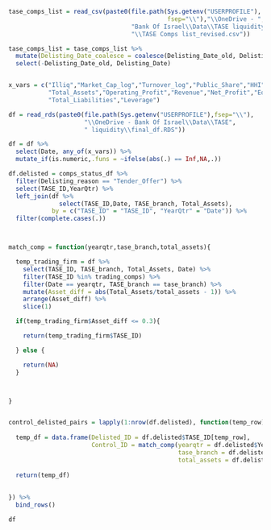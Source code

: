 

```r

tase_comps_list = read_csv(paste0(file.path(Sys.getenv("USERPROFILE"),
                                            fsep="\\"),"\\OneDrive - ",
                                  "Bank Of Israel\\Data\\TASE liquidity",
                                  "\\TASE Comps list_revised.csv"))

tase_comps_list = tase_comps_list %>% 
  mutate(Delisting_Date_coalesce = coalesce(Delisting_Date_old, Delisting_Date)) %>% 
  select(-Delisting_Date_old, Delisting_Date)



```


```r

x_vars = c("Illiq","Market_Cap_log","Turnover_log","Public_Share","HHI","IPO",
           "Total_Assets","Operating_Profit","Revenue","Net_Profit","Equity",
           "Total_Liabilities","Leverage")

df = read_rds(paste0(file.path(Sys.getenv("USERPROFILE"),fsep="\\"),
                     "\\OneDrive - Bank Of Israel\\Data\\TASE",
                     " liquidity\\final_df.RDS"))

df = df %>% 
  select(Date, any_of(x_vars)) %>% 
  mutate_if(is.numeric,.funs = ~ifelse(abs(.) == Inf,NA,.))

```


```r

df.delisted = comps_status_df %>% 
  filter(Delisting_reason == "Tender_Offer") %>% 
  select(TASE_ID,YearQtr) %>% 
  left_join(df %>% 
              select(TASE_ID,Date, TASE_branch, Total_Assets),
            by = c("TASE_ID" = "TASE_ID", "YearQtr" = "Date")) %>% 
  filter(complete.cases(.))



match_comp = function(yearqtr,tase_branch,total_assets){

  temp_trading_firm = df %>%
    select(TASE_ID, TASE_branch, Total_Assets, Date) %>%
    filter(TASE_ID %in% trading_comps) %>%
    filter(Date == yearqtr, TASE_branch == tase_branch) %>%
    mutate(Asset_diff = abs(Total_Assets/total_assets - 1)) %>%
    arrange(Asset_diff) %>%
    slice(1)

  if(temp_trading_firm$Asset_diff <= 0.3){

    return(temp_trading_firm$TASE_ID)

  } else {

    return(NA)
  }



}


control_delisted_pairs = lapply(1:nrow(df.delisted), function(temp_row){
  
  temp_df = data.frame(Delisted_ID = df.delisted$TASE_ID[temp_row],
                       Control_ID = match_comp(yearqtr = df.delisted$YearQtr[temp_row],
                                               tase_branch = df.delisted$TASE_branch[temp_row],
                                               total_assets = df.delisted$Total_Assets[temp_row]))
  
  return(temp_df)
  
  
}) %>% 
  bind_rows()

```



```r

df

```

